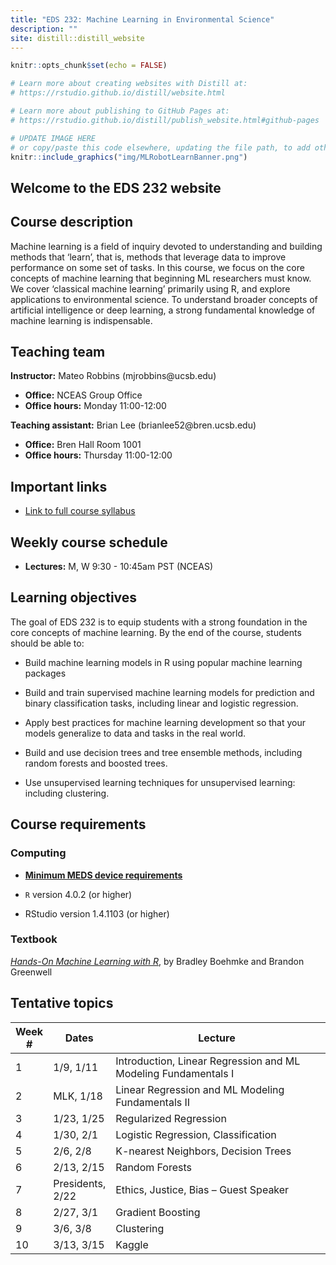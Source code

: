 ```yaml
---
title: "EDS 232: Machine Learning in Environmental Science"
description: ""
site: distill::distill_website
---
```


```r
knitr::opts_chunk$set(echo = FALSE)

# Learn more about creating websites with Distill at:
# https://rstudio.github.io/distill/website.html

# Learn more about publishing to GitHub Pages at:
# https://rstudio.github.io/distill/publish_website.html#github-pages

```

```r

# UPDATE IMAGE HERE 
# or copy/paste this code elsewhere, updating the file path, to add other images to your site!
knitr::include_graphics("img/MLRobotLearnBanner.png")
```

## Welcome to the EDS 232 website

## Course description

Machine learning is a field of inquiry devoted to understanding and building methods that 'learn', that is, methods that leverage data to improve performance on some set of tasks. In this course, we focus on the core concepts of machine learning that beginning ML researchers must know. We cover 'classical machine learning' primarily using R, and explore applications to environmental science. To understand broader concepts of artificial intelligence or deep learning, a strong fundamental knowledge of machine learning is indispensable.

## Teaching team

**Instructor:** Mateo Robbins (mjrobbins\@ucsb.edu)

-   **Office:** NCEAS Group Office
-   **Office hours:** Monday 11:00-12:00

**Teaching assistant:** Brian Lee (brianlee52\@bren.ucsb.edu)

-   **Office:** Bren Hall Room 1001
-   **Office hours:** Thursday 11:00-12:00

## Important links

-   [Link to full course syllabus](https://docs.google.com/document/d/1VYZQ6cZq4jL8bdFtronp3Qf1BgTOBpXD2BIG5OSK7eM/edit?usp=sharing)

## Weekly course schedule

-   **Lectures:** M, W 9:30 - 10:45am PST (NCEAS)

## Learning objectives

The goal of EDS 232 is to equip students with a strong foundation in the core concepts of machine learning. By the end of the course, students should be able to: 

-   Build machine learning models in R using popular machine learning packages

-   Build and train supervised machine learning models for prediction and binary classification tasks, including linear and logistic regression.

-   Apply best practices for machine learning development so that your models generalize to data and tasks in the real world.

-   Build and use decision trees and tree ensemble methods, including random forests and boosted trees.

-   Use unsupervised learning techniques for unsupervised learning: including clustering.

## Course requirements

### Computing

-   [**Minimum MEDS device requirements**](https://ucsb-meds.github.io/computer_reqs.html)

-   `R` version 4.0.2 (or higher)

-   RStudio version 1.4.1103 (or higher)

### Textbook

[*Hands-On Machine Learning with R*](https://bradleyboehmke.github.io/HOML/), by Bradley Boehmke and Brandon Greenwell

### 

## Tentative topics

| Week \# | Dates            | Lecture                                                        |
|---------|------------------|----------------------------------------------------------------|
| 1       | 1/9, 1/11        | Introduction, Linear Regression and ML Modeling Fundamentals I |
| 2       | MLK, 1/18        | Linear Regression and ML Modeling Fundamentals II              |
| 3       | 1/23, 1/25       | Regularized Regression                                         |
| 4       | 1/30, 2/1        | Logistic Regression, Classification                            |
| 5       | 2/6, 2/8         | K-nearest Neighbors, Decision Trees                            |
| 6       | 2/13, 2/15       | Random Forests                                                 |
| 7       | Presidents, 2/22 | Ethics, Justice, Bias -- Guest Speaker                         |
| 8       | 2/27, 3/1        | Gradient Boosting                                              |
| 9       | 3/6, 3/8         | Clustering                                                     |
| 10      | 3/13, 3/15       | Kaggle                                                         |
